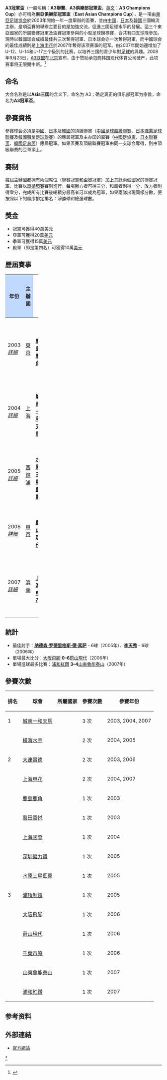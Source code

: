 {{Infobox football tournament
| name                 = A3冠軍盃
| logo                 = [[file:EastAsianChampionsCup.jpg|200px]]
| founded              = {{Start date and age|df=yes|2003}}
| abolished            = {{Start date and age|df=yes|2008}}
| organiser            = [[東亞足球協會|東亞足球協會]] (EAFF)
| region               = 中國<br> 日本<br> 南韓
| number of teams      = 4 隊
| current champion     = {{flagicon|CHN}} [[上海申花足球俱樂部|上海申花]]（第 1 次）
| most successful team = {{flagicon|JPN}} [[鹿島鹿角|鹿島鹿角]]、<br> {{flagicon|KOR}} [[城南足球俱樂部|城南一和天馬]]、<br> {{flagicon|KOR}} [[水原三星藍翼足球俱樂部|水原三星藍翼]]、<br> {{flagicon|KOR}} [[蔚山現代足球俱樂部|蔚山現代]]、<br> {{flagicon|CHN}} [[上海申花足球俱樂部|上海申花]]<br>（各 1 次）
| website              = https://web.archive.org/web/20061206021258/http://www.a3cup.com/
}}

'''A3冠軍盃'''（一般名稱：'''A3聯賽'''、'''A3俱樂部冠軍盃'''，[[英文|英文]]：'''A3 Champions Cup'''）亦可稱為'''東亞俱樂部冠軍盃'''（'''East Asian Champions Cup'''），是一項由[[東亞足球協会|東亞足球協会]]於2003年開始一年一度舉辦的盃賽，並由[[中國|中國]]，[[日本|日本]]及[[韓國|韓國]]三國輪流主辦，是項盃賽的舉辦主要目的是加強交流，促進三國足球水平的發展。這三个東亞國家的所屬聯賽冠軍及盃賽冠軍參與的小型足球錦標賽，合共有四支球隊參加。現時以韓國球会成績最佳共三次奪得冠軍、日本球会亦一次奪得冠軍，而中國球会的最佳成績則是[[上海申花|上海申花]]於2007年奪得该项赛事的冠军。由2007年開始還增加了U-12、U-14和U-17三个級別的比赛，以培养三国的青少年對[[足球|足球]]的興趣。2008年9月23日，[[A3联盟|A3联盟]]在[[北京|北京]]宣布，由于赞助承包商韩国现代体育公司破产，此项赛事将无限期中断。<ref>{{cite web |url=http://sports.sina.com.cn/j/2008-09-26/18323974726.shtml |title=揭秘东亚最强联赛濒死内幕 官方打压拖垮豪门财团 |publisher=新浪网 |date=2008年9月26日 |accessdate=2008年9月27日 |archive-date=2008年10月11日 |archive-url=https://web.archive.org/web/20081011200010/http://sports.sina.com.cn/j/2008-09-26/18323974726.shtml |dead-url=no }}</ref>

== 命名 ==
大会名称是以'''Asia三国'''的含义下，命名为 A3；确定真正的俱乐部冠军为宗旨，命名为'''A3冠军盃'''。

== 參賽資格 ==
參賽球会必須是[[中國|中國]]、[[日本|日本]]及[[韓國|韓國]]的頂級聯賽（[[中國足球超級聯賽|中國足球超級聯賽]]、[[日本職業足球聯賽|日本職業足球聯賽]]及[[韓國職業足球聯賽|韓國職業足球聯賽]]）的應屆冠軍及主办国的盃賽（[[中國足協盃|中國足協盃]]、[[日本聯賽盃|日本聯賽盃]]、[[韓國足总盃|韓國足总盃]]）應屆冠軍。如果盃賽及頂級聯賽冠軍由同一支球会奪得，則由頂級聯賽的亞軍頂上。

== 賽制 ==
每屆主辦國都拥有兩個席位（聯賽冠軍和盃賽冠軍）加上其餘兩個國家的聯賽冠軍，比賽以[[循環賽|單循環賽]]賽制進行，每場勝方者可得三分，和局者則得一分，敗方者則得零分，完成所有比賽後總積分最高者可以成為冠軍，如果兩隊出現同樣分數，便按照以下的順序排定排名：淨勝球和總進球數。

== 獎金 ==
*冠軍可獲得40萬[[美元|美元]]
*亞軍可獲得20萬[[美元|美元]]
*季軍可獲得15萬[[美元|美元]]
*殿軍（即是第四名）可獲得10萬[[美元|美元]]

== 歷屆賽事 ==
{| border="1" style="border-collapse:collapse; font-size:100%;" cellpadding="3" cellspacing="0" width="100%"
|- 
!width="5%" style="background:#C1D8FF" |年份
!width="12%" style="background:#C1D8FF" |主辦國
!rowspan="6" width="1%" |
!width="19%" bgcolor=gold|冠軍
!width="19%" bgcolor=silver|亞軍
!width="19%" bgcolor=a67d3d|季軍
!width="19%" bgcolor=9acdff|殿軍
!rowspan="6" width="1%" |
!width="5%" style="background:#C1D8FF" |參賽隊數

|- align=center bgcolor="#F5FAFF"
|2003<br />''[[2003年A3冠軍盃|詳細]]''
|{{flag|JPN}}[[東京|東京]]
|{{flagicon|JPN|size=30px}}<br> '''[[鹿島鹿角|鹿島鹿角]]'''
|{{flagicon|CHN|size=30px}}<br> [[大連實德足球俱樂部|大連實德]]
|{{flagicon|KOR|size=30px}}<br> [[城南足球俱樂部|城南一和天馬]]
|{{flagicon|JPN|size=30px}}<br> [[磐田山葉|磐田山葉]]
| 4
|- align=center bgcolor="#D0E6FF"
|2004<br />''[[2004年A3冠軍盃|詳細]]''
|{{flag|CHN}}[[上海|上海]]
|{{flagicon|KOR|size=30px}}<br> '''[[城南足球俱樂部|城南一和天馬]]'''
|{{flagicon|JPN|size=30px}}<br> [[橫濱水手|橫濱水手]]
|{{flagicon|CHN|size=30px}}<br> [[上海綠地申花足球俱樂部|上海申花]]
|{{flagicon|CHN|size=30px}}<br> [[北京人和足球俱樂部|上海國際]]
| 4
|- align=center bgcolor="#F5FAFF"
|2005<br />''[[2005年A3冠軍盃|詳細]]''
|{{flag|KOR}}[[西歸浦|西歸浦]]
|{{flagicon|KOR|size=30px}}<br> '''[[水原三星藍翼足球俱樂部|水原三星藍翼]]'''
|{{flagicon|KOR|size=30px}}<br> [[浦項制鐵足球俱樂部|浦項制鐵]]
|{{flagicon|JPN|size=30px}}<br> [[橫濱水手|橫濱水手]]
|{{flagicon|CHN|size=30px}}<br> [[深圳市足球俱樂部|深圳健力寶]]
| 4
|- align=center bgcolor="#D0E6FF"
|2006<br />''[[2006年A3冠軍盃|詳細]]''
|{{flag|JPN}}[[東京|東京]]
|{{flagicon|KOR|size=30px}}<br> '''[[蔚山現代足球俱樂部|蔚山現代]]'''
|{{flagicon|JPN|size=30px}}<br> [[大阪飛腳|大阪飛腳]]
|{{flagicon|JPN|size=30px}}<br> [[千葉市原|千葉市原]]
|{{flagicon|CHN|size=30px}}<br> [[大連實德足球俱樂部|大連實德]]
| 4
|- align=center bgcolor="#F5FAFF"
|2007<br />''[[2007年A3冠軍盃|詳細]]''
|{{flag|CHN}}[[濟南|濟南]]
|{{flagicon|CHN|size=30px}}<br> '''[[上海綠地申花足球俱樂部|上海申花]]'''
|{{flagicon|CHN|size=30px}}<br> [[山東魯能泰山足球俱樂部|山東魯能泰山]]
|{{flagicon|JPN|size=30px}}<br> [[浦和紅鑽|浦和紅鑽]]
|{{flagicon|KOR|size=30px}}<br> [[城南足球俱樂部|城南一和天馬]]
| 4
|}

== 統計 ==
*最佳射手：'''[[纳德森·罗德里格斯·德·索萨|纳德森·罗德里格斯·德·索萨]]''' -  6球（2005年）、'''[[李天秀|李天秀]]''' -  6球（2006年）
*單場最大比分：[[大阪飛腳|大阪飛腳]] '''0–6'''[[蔚山現代|蔚山現代]]（2006年）
*單場進球最多比賽：[[浦和紅鑽|浦和紅鑽]] '''3–4 '''[[山東魯能泰山|山東魯能泰山]]（2007年）

== 參賽次數 ==
{| class="sortable wikitable" style="text-align: center"
|- 
! 排名
! 球會
! 所屬國家
! 參賽次數
! 參賽年份
|-
| 1
|align=left| [[城南足球俱樂部|城南一和天馬]]
| {{flag|KOR}}
| 3 次
|align=left| 2003, 2004, 2007
|-
|rowspan=3| 2
|align=left| [[橫濱水手|橫濱水手]]
|{{flag|JPN}}
| 2 次
|align=left| 2004, 2005
|-
|align=left| [[大連實德足球俱樂部|大連實德]]
| {{flag|CHN}}
| 2 次
|align=left| 2003, 2006
|-
|align=left| [[上海綠地申花足球俱樂部|上海申花]]
| {{flag|CHN}}
| 2 次
|align=left| 2004, 2007
|-
|rowspan=11| 3
|align=left| [[鹿島鹿角|鹿島鹿角]]
|{{flag|JPN}}
| 1 次
|align=left| 2003
|-
|align=left| [[磐田喜悦|磐田喜悦]]
|{{flag|JPN}}
| 1 次
|align=left| 2003
|-
|align=left| [[北京人和足球俱樂部|上海國際]]
|{{flag|CHN}}
| 1 次
|align=left| 2004
|-
|align=left| [[深圳市足球俱樂部|深圳健力寶]]
|{{flag|CHN}}
| 1 次
|align=left| 2005
|-
|align=left| [[水原三星藍翼足球俱樂部|水原三星藍翼]]
|{{flag|KOR}}
| 1 次
|align=left| 2005
|-
|align=left| [[浦項制鐵足球俱樂部|浦項制鐵]]
|{{flag|KOR}}
| 1 次
|align=left| 2005
|-
|align=left| [[大阪飛腳|大阪飛腳]]
|{{flag|JPN}}
| 1 次
|align=left| 2006
|-
|align=left| [[蔚山現代足球俱樂部|蔚山現代]]
|{{flag|KOR}}
| 1 次
|align=left| 2006
|-
|align=left| [[千葉市原|千葉市原]]
|{{flag|JPN}}
| 1 次
|align=left| 2006
|-
|align=left| [[山東魯能泰山足球俱樂部|山東魯能泰山]]
|{{flag|CHN}}
| 1 次
|align=left| 2007
|-
|align=left| [[浦和紅鑽|浦和紅鑽]]
|{{flag|JPN}}
| 1 次
|align=left| 2007
|}

== 参考资料 ==
{{reflist}}

== 外部連結 ==
* [https://web.archive.org/web/20061206021258/http://www.a3cup.com/ 官方網站]
{{国际俱乐部足球赛事}}
[[Category:A3冠军盃|*]]